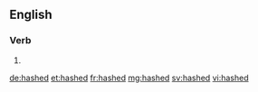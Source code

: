 ==English==

===Verb===
{{head|en|verb form}}

# {{en-past of|hash}}

[[de:hashed]]
[[et:hashed]]
[[fr:hashed]]
[[mg:hashed]]
[[sv:hashed]]
[[vi:hashed]]
